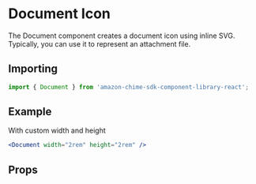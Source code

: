 

<Meta of={DocumentStories} />

# Document Icon

The Document component creates a document icon using inline SVG. Typically, you can use it to represent an attachment file.

## Importing

```javascript
import { Document } from 'amazon-chime-sdk-component-library-react';
```

## Example

With custom width and height

<ThemeProvider theme={lightTheme}>
  <GlobalStyles />
  <Canvas>
    <Document width="2rem" height="2rem" />
  </Canvas>
</ThemeProvider>

```jsx
<Document width="2rem" height="2rem" />
```

## Props

<ArgTypes of={Document} />
